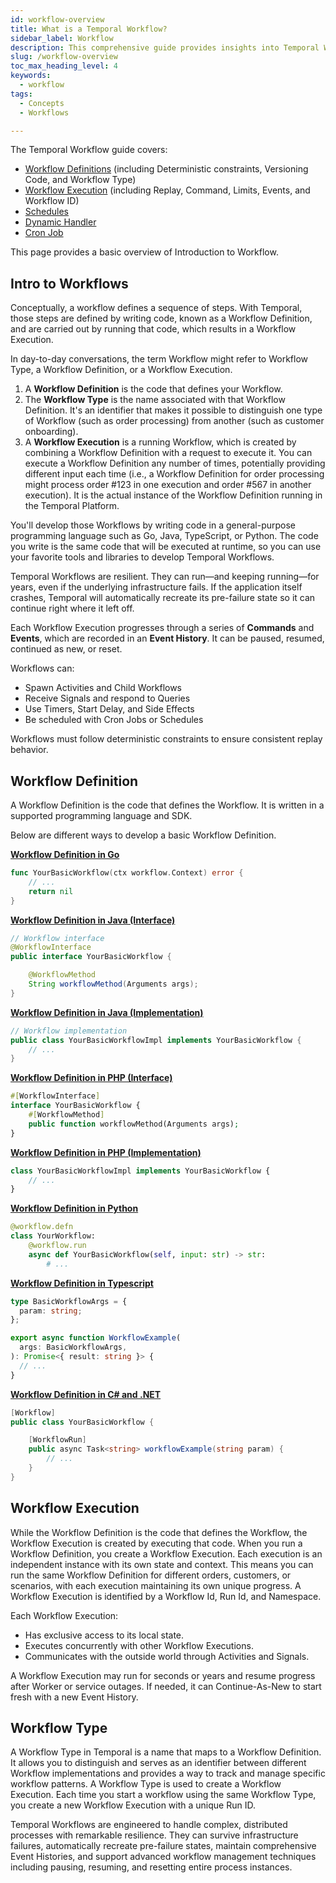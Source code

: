 ```yaml
---
id: workflow-overview
title: What is a Temporal Workflow?
sidebar_label: Workflow 
description: This comprehensive guide provides insights into Temporal Workflows, covering Workflow Definitions in various programming languages, deterministic constraints, handling code changes, and ensuring reliability, durability, and scalability in a Temporal Application, with examples and best practices for Workflow Versioning and development.
slug: /workflow-overview
toc_max_heading_level: 4
keywords:
  - workflow 
tags:
  - Concepts
  - Workflows

---
```


The Temporal Workflow guide covers: 
- [Workflow Definitions](/workflow-definition) (including Deterministic constraints, Versioning Code, and Workflow Type)
- [Workflow Execution](/workflow-execution) (including Replay, Command, Limits, Events, and Workflow ID)
- [Schedules](/schedule)
- [Dynamic Handler](/dynamic-handler)
- [Cron Job](/cron-job)

This page provides a basic overview of Introduction to Workflow. 

## Intro to Workflows
Conceptually, a workflow defines a sequence of steps.
With Temporal, those steps are defined by writing code, known as a Workflow Definition, and are carried out by running that code, which results in a Workflow Execution.

In day-to-day conversations, the term Workflow might refer to Workflow Type, a Workflow Definition, or a Workflow Execution. 

1. A **Workflow Definition** is the code that defines your Workflow.
2. The **Workflow Type** is the name associated with that Workflow Definition. 
It's an identifier that makes it possible to distinguish one type of Workflow (such as order processing) from another (such as customer onboarding).
3. A **Workflow Execution** is a running Workflow, which is created by combining a Workflow Definition with a request to execute it. 
You can execute a Workflow Definition any number of times, potentially providing different input each time (i.e., a Workflow Definition for order processing might process order #123 in one execution and order #567 in another execution). 
It is the  actual instance of the Workflow Definition running in the Temporal Platform.


You'll develop those Workflows by writing code in a general-purpose programming language such as Go, Java, TypeScript, or Python. 
The code you write is the same code that will be executed at runtime, so you can use your favorite tools and libraries to develop Temporal Workflows.

Temporal Workflows are resilient. 
They can run—and keeping running—for years, even if the underlying infrastructure fails. 
If the application itself crashes, Temporal will automatically recreate its pre-failure state so it can continue right where it left off.


Each Workflow Execution progresses through a series of **Commands** and **Events**, which are recorded in an **Event History**. 
It can be paused, resumed, continued as new, or reset.

Workflows can:

- Spawn Activities and Child Workflows
- Receive Signals and respond to Queries
- Use Timers, Start Delay, and Side Effects
- Be scheduled with Cron Jobs or Schedules

Workflows must follow deterministic constraints to ensure consistent replay behavior.

## Workflow Definition
A Workflow Definition is the code that defines the Workflow. 
It is written in a supported programming language and SDK.

Below are different ways to develop a basic Workflow Definition.

<Tabs groupId="basic-workflow-definition" queryString>
<TabItem value="go" label="Go">

**[Workflow Definition in Go](/develop/go/core-application#develop-workflows)**

```go
func YourBasicWorkflow(ctx workflow.Context) error {
    // ...
    return nil
}
```

</TabItem>
<TabItem value="java" label="Java">

**[Workflow Definition in Java (Interface)](/develop/java/core-application#develop-workflows)**

```java
// Workflow interface
@WorkflowInterface
public interface YourBasicWorkflow {

    @WorkflowMethod
    String workflowMethod(Arguments args);
}
```

**[Workflow Definition in Java (Implementation)](/develop/java/core-application#develop-workflows)**

```java
// Workflow implementation
public class YourBasicWorkflowImpl implements YourBasicWorkflow {
    // ...
}
```

</TabItem>
<TabItem value="php" label="PHP">

**[Workflow Definition in PHP (Interface)](/develop/php/core-application#develop-workflows)**

```php
#[WorkflowInterface]
interface YourBasicWorkflow {
    #[WorkflowMethod]
    public function workflowMethod(Arguments args);
}
```

**[Workflow Definition in PHP (Implementation)](/develop/php/core-application#develop-workflows)**

```php
class YourBasicWorkflowImpl implements YourBasicWorkflow {
    // ...
}
```

</TabItem>
<TabItem value="python" label="Python">

**[Workflow Definition in Python](/develop/python/core-application#develop-workflows)**

```Python
@workflow.defn
class YourWorkflow:
    @workflow.run
    async def YourBasicWorkflow(self, input: str) -> str:
        # ...
```

</TabItem>
<TabItem value="typescript" label="Typescript">

**[Workflow Definition in Typescript](/develop/typescript/core-application#develop-workflows)**

```Typescript
type BasicWorkflowArgs = {
  param: string;
};

export async function WorkflowExample(
  args: BasicWorkflowArgs,
): Promise<{ result: string }> {
  // ...
}
```

</TabItem>
<TabItem value="dotnet" label=".NET">

**[Workflow Definition in C# and .NET](/develop/dotnet/core-application#develop-workflow)**

```csharp
[Workflow]
public class YourBasicWorkflow {

    [WorkflowRun]
    public async Task<string> workflowExample(string param) {
        // ...
    }
}
```

</TabItem>

</Tabs>

## Workflow Execution

While the Workflow Definition is the code that defines the Workflow, the Workflow Execution is created by executing that code.
When you run a Workflow Definition, you create a Workflow Execution. 
Each execution is an independent instance with its own state and context. 
This means you can run the same Workflow Definition for different orders, customers, or scenarios, with each execution maintaining its own unique progress.
A Workflow Execution is identified by a Workflow Id, Run Id, and Namespace.

Each Workflow Execution:

- Has exclusive access to its local state.
- Executes concurrently with other Workflow Executions.
- Communicates with the outside world through Activities and Signals.

A Workflow Execution may run for seconds or years and resume progress after Worker or service outages. 
If needed, it can Continue-As-New to start fresh with a new Event History.

## Workflow Type 
A Workflow Type in Temporal is a name that maps to a Workflow Definition.  
It allows you to distinguish and serves as an identifier between different Workflow implementations and provides a way to track and manage specific workflow patterns.
A Workflow Type is used to create a Workflow Execution. 
Each time you start a workflow using the same Workflow Type, you create a new Workflow Execution with a unique Run ID.

Temporal Workflows are engineered to handle complex, distributed processes with remarkable resilience. 
They can survive infrastructure failures, automatically recreate pre-failure states, maintain comprehensive Event Histories, and support advanced workflow management techniques including pausing, resuming, and resetting entire process instances.

